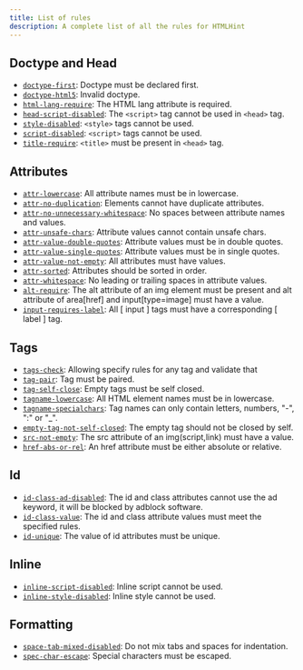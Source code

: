 ```yaml
---
title: List of rules
description: A complete list of all the rules for HTMLHint
---
```


## Doctype and Head

- [`doctype-first`](doctype-first/): Doctype must be declared first.
- [`doctype-html5`](doctype-html5/): Invalid doctype.
- [`html-lang-require`](html-lang-require/): The HTML lang attribute is required.
- [`head-script-disabled`](head-script-disabled/): The `<script>` tag cannot be used in `<head>` tag.
- [`style-disabled`](style-disabled/): `<style>` tags cannot be used.
- [`script-disabled`](script-disabled/): `<script>` tags cannot be used.
- [`title-require`](title-require/): `<title>` must be present in `<head>` tag.

## Attributes

- [`attr-lowercase`](attr-lowercase/): All attribute names must be in lowercase.
- [`attr-no-duplication`](attr-no-duplication/): Elements cannot have duplicate attributes.
- [`attr-no-unnecessary-whitespace`](attr-no-unnecessary-whitespace/): No spaces between attribute names and values.
- [`attr-unsafe-chars`](attr-unsafe-chars/): Attribute values cannot contain unsafe chars.
- [`attr-value-double-quotes`](attr-value-double-quotes/): Attribute values must be in double quotes.
- [`attr-value-single-quotes`](attr-value-single-quotes/): Attribute values must be in single quotes.
- [`attr-value-not-empty`](attr-value-not-empty/): All attributes must have values.
- [`attr-sorted`](attr-sorted/): Attributes should be sorted in order.
- [`attr-whitespace`](attr-whitespace/): No leading or trailing spaces in attribute values.
- [`alt-require`](alt-require/): The alt attribute of an img element must be present and alt attribute of area[href] and input[type=image] must have a value.
- [`input-requires-label`](input-requires-label/): All [ input ] tags must have a corresponding [ label ] tag.

## Tags

- [`tags-check`](tags-check/): Allowing specify rules for any tag and validate that
- [`tag-pair`](tag-pair/): Tag must be paired.
- [`tag-self-close`](tag-self-close/): Empty tags must be self closed.
- [`tagname-lowercase`](tagname-lowercase/): All HTML element names must be in lowercase.
- [`tagname-specialchars`](tagname-specialchars/): Tag names can only contain letters, numbers, "-", ":" or "\_".
- [`empty-tag-not-self-closed`](empty-tag-not-self-closed/): The empty tag should not be closed by self.
- [`src-not-empty`](src-not-empty/): The src attribute of an img(script,link) must have a value.
- [`href-abs-or-rel`](href-abs-or-rel/): An href attribute must be either absolute or relative.

## Id

- [`id-class-ad-disabled`](id-class-ad-disabled/): The id and class attributes cannot use the ad keyword, it will be blocked by adblock software.
- [`id-class-value`](id-class-value/): The id and class attribute values must meet the specified rules.
- [`id-unique`](id-unique/): The value of id attributes must be unique.

## Inline

- [`inline-script-disabled`](inline-script-disabled/): Inline script cannot be used.
- [`inline-style-disabled`](inline-style-disabled/): Inline style cannot be used.

## Formatting

- [`space-tab-mixed-disabled`](space-tab-mixed-disabled/): Do not mix tabs and spaces for indentation.
- [`spec-char-escape`](spec-char-escape/): Special characters must be escaped.
